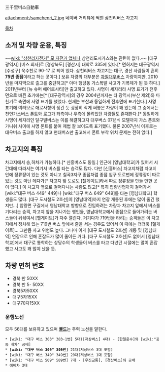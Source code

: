 三千里버스自動車

attachment:/samchenri_2.jpg  
네이버 거리뷰에 찍힌 삼천리버스 차고지

[[목차]]
== 소개 및 차량 운용, 특징 ==
~~[[wiki: "삼천리자전거" 모 자전거 업체]]나 삼천리도시가스와는 관련이 없다.~~
[대구광역시] [버스 회사]로 [경상북도] [경산시] 대학로 335에 있다.[* 면허지는 대구광역시 [수성구] 욱수천로 90-17 로 되어 있다. 삼천리버스 차고지는 대구, 경산 사람들이 흔히 '''75번 종점'''이라고 하는 곳이다.] 보유 차량의 대부분은 [[자일대우버스]] 차량이지만, 2010년을 마지막으로 출고를 중단하고[* 아마 행당동 가스폭발 사고가 기폭제가 된 듯 하다.] 2011년부터 [뉴 슈퍼 에어로시티]만 출고하고 있다. 사명이 세자리라 사명 표기가 전후면으로 바뀐 초기에는[* [대구광역시]의 경우 2004년까지는 타 광역시(부산 제외)와 마찬기로 측면에 사명 표기를 했었다. 현재는 부산과 동일하게 전후면에 표기한다.] 사명 표기에 여러모로 애로사항이 생긴 듯 굉장히 작게 써놓은 차량이 꽤 있는데 그 중에서는 천연가스버스 폰트와 로고가 좌측이나 우측에 몰려있던 차량들도 존재한다.[* 동일하게 사명이 세자리인 달구벌버스는 이를 해결하고자 대우버스 07년식 모델까지 가스 폰트와 가니쉬 사이에 사명 폰트를 붙여 제법 잘 보이도록 표기했다. 물론 2007년식 이후로는 대우버스 출고를 하지 않고 현대버스만 출고해서 폰트 부착 위치 문제는 전혀 없다.]

== 차고지의 특징 ==
차고지에서 승,하차가 가능하다.[* 신흥버스도 동일.] 인근에 [영남대학교]가 있어서 시간대에 따라서는 여기서 버스를 타는 승객도 많다. 다만 [신흥버스] 차고지처럼 차고지 안에 정류장이 있는 것도 아니고 칠곡3지구 종점처럼 종점 입구 도로변에 정류장이 따로 있는 것도 아닌 데다가[* 차고지 앞 도로도 [헬게이트]라서 따로 정류장을 만들 만한 곳이 없다.] 이 차고지 앞으로 걸어다니는 사람도 많고[* 특히 압량신협까지 걸어가서 [wiki:"대구 버스 449" 449]나 [wiki:"대구 버스 649" 649]를 타는 [영남대학교] 학생들도 많다. [대구 도시철도 2호선]이 [영남대역]까지 연장 개통된 후에는 많이 줄긴 했지만...] 압량면 구길에서 영남대학교 방향으로 진입하려는 차량과 차고지 앞에서 버스를 기다리는 승객, 차고지 앞을 지나가는 행인들, 영남대학교에서 종점으로 들어가려는 버스들이 뒤섞여서 [헬게이트]가 자주 열린다. 거기다가 719번을 타려는 승객들은 이 차고지에서 정차해 있는 719번 버스 앞에서 줄을 서는 경우도 있어서 이 때에는 더더욱 [헬게이트]... 그만큼 사고 위험도 높다. 그나마 이게 [대구 도시철도 2호선] 개통 및 [영남대역] 연장으로 인해 혼잡도가 많이 줄어든 거다. [대구 도시철도 2호선]도 없어서 [영남대학교]에서 대구로 통학하는 상당수의 학생들이 버스를 타고 다녔던 시절에는 많이 혼잡했고 사고도 꽤 많이 났을 듯.

== 차량 면허 번호 ==
*경북 만 50XX
*경북 만 5- 50XX
*경북5자50XX 
*대구5자15XX
*대구70자15XX

=== 운행노선 === 
모두 56대를 보유하고 있으며 '''[[볼드]]'''는 주력 노선을 말한다.
 * [wiki: "대구 버스 303" 303-1번] 5대([저상버스] 4대) - [한일운수]와 [wiki:"공동 배차" 공배]
 * '''[wiki: "대구 버스 309" 309번]''' 21대(저상버스 3대 포함)
 * [wiki: "대구 버스 349" 349번] 20대(저상버스 1대 포함)
 * [wiki: "대구 버스 509" 509번] 7대 - [우진교통], [경산버스]와 공배
 * 예비차 3대

